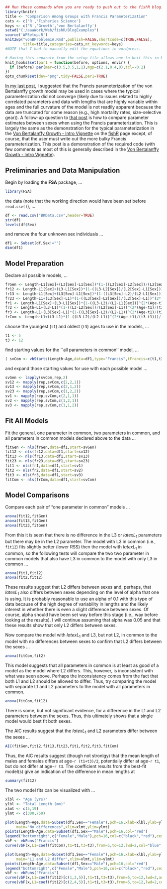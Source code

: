 ```r
## Run these commands when you are ready to push out to the fishR blog.
library(knitr)
title <- "Comparison Among Groups with Francis Parameterization"
cats <- c('R','Fisheries Science')
keys <- c('R','Growth','von Bertalanffy')
setwd("C:/aaaWork/Web/fishR/BlogExamples")
source('WPSetup.R')
knit2wp("vonBProblem1A.Rmd",publish=FALSE,shortcode=c(TRUE,FALSE),
        title=title,categories=cats,mt_keywords=keys)
#NOTE that I had to manually edit the equations in wordpress.
```

```r
# Having this separate from the setup file allows one to knit this in RStudio.
knit_hooks$set(par1 = function(before, options, envir) {
  if (before) par(mar=c(3.5,3.5,1,1),mgp=c(2.1,0.4,0),tcl=-0.2)
})
opts_chunk$set(dev="png",tidy=FALSE,par1=TRUE)
```

[In my last post](http://fishr.wordpress.com/2013/11/19/a-problem-fitting-the-von-bertalanffy-growth-model-with-nls/), I suggested that the Francis parameterization of the von Bertalanffy growth model may be used in cases where the typical parameterization did not converge (likely due to issues related to highly correlated parameters and data with lengths that are highly variable within ages and the full curvature of the model is not readily apparent because the data are truncated for some reason (e.g., high mortality rates, size-selective gear)).  A follow-up question to [that post](http://fishr.wordpress.com/2013/11/19/a-problem-fitting-the-von-bertalanffy-growth-model-with-nls/) is how to compare parameter estimates between sexes when using the Francis parameterization.  This is largely the same as the demonstration for the typical parameterization in the [Von Bertalanffy Growth - Intro Vignette](http://fishr.wordpress.com/vignettes/) on the [fishR](http://fishr.wordpress.com/) page except, of course, that the user must write out the more bulky Francis parameterization.  This post is a demonstration of the required code (with few comments as most of this is generally described in the [Von Bertalanffy Growth - Intro Vignette](http://fishr.wordpress.com/vignettes/)).

## Preliminaries and Data Manipulation ##
Begin by loading the **FSA** package, ...

```r
library(FSA)
```

the data (note that the working direction would have been set before `read.csv()`), ...

```r
df <- read.csv("BKData.csv",header=TRUE)
str(df)
levels(df$Sex)
```

and remove the four unknown sex individuals ...

```r
df1 <- Subset(df,Sex!="")
dim(df1)
```


## Model Preparation ##
Declare all possible models, ...
```r
frGen <- Length~L1[Sex]+(L3[Sex]-L1[Sex])*(1-((L3[Sex]-L2[Sex])/(L2[Sex]-L1[Sex]))^(2*(Age-t1)/(t3-t1)))/(1-((L3[Sex]-L2[Sex])/(L2[Sex]-L1[Sex]))^2)
fr12 <- Length~L1[Sex]+(L3-L1[Sex])*(1-((L3-L2[Sex])/(L2[Sex]-L1[Sex]))^(2*(Age-t1)/(t3-t1)))/(1-((L3-L2[Sex])/(L2[Sex]-L1[Sex]))^2)
fr13 <- Length~L1[Sex]+(L3[Sex]-L1[Sex])*(1-((L3[Sex]-L2)/(L2-L1[Sex]))^(2*(Age-t1)/(t3-t1)))/(1-((L3[Sex]-L2)/(L2-L1[Sex]))^2)
fr23 <- Length~L1+(L3[Sex]-L1)*(1-((L3[Sex]-L2[Sex])/(L2[Sex]-L1))^(2*(Age-t1)/(t3-t1)))/(1-((L3[Sex]-L2[Sex])/(L2[Sex]-L1))^2)
fr1 <- Length~L1[Sex]+(L3-L1[Sex])*(1-((L3-L2)/(L2-L1[Sex]))^(2*(Age-t1)/(t3-t1)))/(1-((L3-L2)/(L2-L1[Sex]))^2)
fr2 <- Length~L1+(L3-L1)*(1-((L3-L2[Sex])/(L2[Sex]-L1))^(2*(Age-t1)/(t3-t1)))/(1-((L3-L2[Sex])/(L2[Sex]-L1))^2)
fr3 <- Length~L1+(L3[Sex]-L1)*(1-((L3[Sex]-L2)/(L2-L1))^(2*(Age-t1)/(t3-t1)))/(1-((L3[Sex]-L2)/(L2-L1))^2)
frCom <- Length~L1+(L3-L1)*(1-((L3-L2)/(L2-L1))^(2*(Age-t1)/(t3-t1)))/(1-((L3-L2)/(L2-L1))^2)
```

choose the youngest (`t1`) and oldest (`t3`) ages to use in the models, ...
```r
t1 <- 5
t3 <- 12
```

find starting values for the ``all parameters in common'' model, ...
```r
( svCom <- vbStarts(Length~Age,data=df1,type="Francis",tFrancis=c(t1,t3),methEV="poly") )
```

and expand those starting values for use with each possible model ...
```r
svGen <- lapply(svCom,rep,2)
sv12 <- mapply(rep,svCom,c(2,2,1))
sv13 <- mapply(rep,svCom,c(2,1,2))
sv23 <- mapply(rep,svCom,c(1,2,2))
sv1 <- mapply(rep,svCom,c(2,1,1))
sv2 <- mapply(rep,svCom,c(1,2,1))
sv3 <- mapply(rep,svCom,c(1,1,2))
```

## Fit All Models ##
Fit the general, one parameter in common, two parameters in common, and all parameters in common models declared above to the data ...
```r
fitGen <- nls(frGen,data=df1,start=svGen) 
fit12 <- nls(fr12,data=df1,start=sv12) 
fit13 <- nls(fr13,data=df1,start=sv13) 
fit23 <- nls(fr23,data=df1,start=sv23) 
fit1 <- nls(fr1,data=df1,start=sv1) 
fit2 <- nls(fr2,data=df1,start=sv2) 
fit3 <- nls(fr3,data=df1,start=sv3) 
fitCom <- nls(frCom,data=df1,start=svCom) 
```

## Model Comparisons ##
Compare each pair of "one parameter in common" models ...
```r
anova(fit12,fitGen)
anova(fit13,fitGen)
anova(fit23,fitGen)
```
From this it is seen that there is no difference in the L3 or $latex L_{1}$ parameters but there may be in the L2 parameter.  The model with L3 in common (i.e., `fit12`) fits slightly better (lower RSS) then the model with $latex L_{1}$ in common, so the following tests will compare the two two parameter in common models that also have L3 in common to the model with only L3 in common ...
```r
anova(fit1,fit12)
anova(fit2,fit12)
```
These results suggest that L2 differs between sexes and, perhaps, that $latex L_{1}$ also differs between sexes depending on the level of alpha that one is using.  It is probably reasonable to use an alpha of 0.1 with this type of data because of the high degree of variability in lengths and the likely interest in whether there is even a slight difference between sexes.  Of course, alpha should have been set way before this stage (i.e., way before looking at the results).  I will continue assuming that alpha was 0.05 and that these results show that only L2 differs between sexes.

Now compare the model with $latex L_{1}$ and L3, but not L2, in common to the model with no differences between sexes to confirm that L2 differs between the sexes ...
```r
anova(fitCom,fit2)
```
This model suggests that all parameters in common is at least as good of a model as the model where L2 differs.  This, however, is inconsistent with what was seen above.  Perhaps the inconsistency comes from the fact that both L1 and L2 should be allowed to differ.  Thus, try comparing the model with separate L1 and L2 parameters to the model with all parameters in common.

```r
anova(fitCom,fit12)
```
There is some, but not significant evidence, for a difference in the L1 and L2 parameters between the sexes.  Thus, this ultimately shows that a single model would best fit both sexes.


The AIC results suggest that the $latex L_{1}$ and L2 parameters differ between the sexes ...
```r
AIC(fitGen,fit12,fit13,fit23,fit1,fit2,fit3,fitCom)
```

Thus, the AIC results suggest (though not stronlgy) that the mean length of males and females differs at age-`r (t1+t3)/2`, potentially differ at age-`r t1`, but do not differ at age-`r t3`.  The coefficient results from the best-fit model(s) give an indication of the difference in mean lengths at 

```r
summary(fit12)
```

The two model fits can be visualized with ...

```r
xlbl <- "Age (yrs)"
ylbl <- "Total Length (mm)"
xlmt <- c(5,19)
ylmt <- c(300,750)

plot(Length~Age,data=Subset(df1,Sex=="Female"),pch=16,xlab=xlbl,ylab=ylbl,
     main="No differences",xlim=xlmt,ylim=ylmt)
points(Length~Age,data=Subset(df1,Sex=="Male"),pch=16,col="red")
legend("bottomright",c("Female","Male"),pch=16,col=c("black","red"),cex=0.75)
vbF <- vbFuns("Francis")
curve(vbF(x,L1=coef(fitCom),t1=t1,t3=t3),from=5,to=12,lwd=2,col="blue",add=TRUE)

plot(Length~Age,data=Subset(df1,Sex=="Female"),pch=16,xlab=xlbl,ylab=ylbl,
     main="L1 and L2 differ",xlim=xlmt,ylim=ylmt)
points(Length~Age,data=Subset(df1,Sex=="Male"),pch=16,col="red")
legend("bottomright",c("Female","Male"),pch=16,col=c("black","red"),cex=0.75)
vbF <- vbFuns("Francis")
curve(vbF(x,L1=coef(fit12)[c(1,3,5)],t1=t1,t3=t3),from=5,to=12,lwd=2,add=TRUE)
curve(vbF(x,L1=coef(fit12)[c(2,4,5)],t1=t1,t3=t3),from=5,to=12,lwd=2,col="red",add=TRUE)
```

